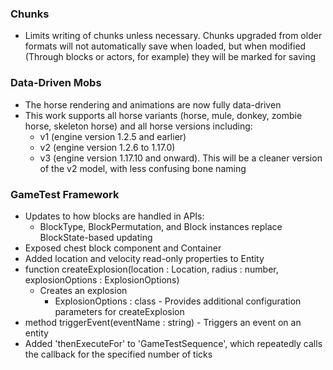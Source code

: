 



### Chunks

-   Limits writing of chunks unless necessary. Chunks upgraded from older formats will not automatically save when loaded, but when modified (Through blocks or actors, for example) they will be marked for saving

### Data-Driven Mobs

-   The horse rendering and animations are now fully data-driven
-   This work supports all horse variants (horse, mule, donkey, zombie horse, skeleton horse) and all horse versions including:
    -   v1 (engine version 1.2.5 and earlier)
    -   v2 (engine version 1.2.6 to 1.17.0)
    -   v3 (engine version 1.17.10 and onward). This will be a cleaner version of the v2 model, with less confusing bone naming

### GameTest Framework

-   Updates to how blocks are handled in APIs:
    -   BlockType, BlockPermutation, and Block instances replace BlockState-based updating
-   Exposed chest block component and Container
-   Added location and velocity read-only properties to Entity
-   function createExplosion(location : Location, radius : number, explosionOptions : ExplosionOptions)
    -   Creates an explosion
        -   ExplosionOptions : class - Provides additional configuration parameters for createExplosion
-   method triggerEvent(eventName : string) - Triggers an event on an entity
-   Added 'thenExecuteFor' to 'GameTestSequence', which repeatedly calls the callback for the specified number of ticks

